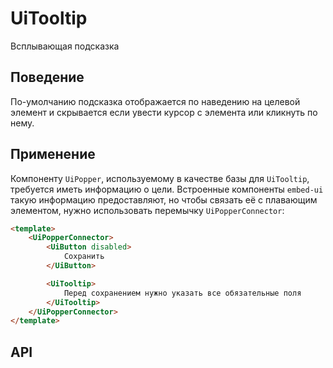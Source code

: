 
# UiTooltip

Всплывающая подсказка

## Поведение

По-умолчанию подсказка отображается по наведению на целевой элемент и скрывается если увести курсор с элемента
или кликнуть по нему.

## Применение

Компоненту `UiPopper`, используемому в качестве базы для `UiTooltip`, требуется иметь информацию о цели.
Встроенные компоненты `embed-ui` такую информацию предоставляют, но чтобы связать её с плавающим элементом, нужно
использовать перемычку `UiPopperConnector`:

```html
<template>
    <UiPopperConnector>
        <UiButton disabled>
            Сохранить
        </UiButton>

        <UiTooltip>
            Перед сохранением нужно указать все обязательные поля
        </UiTooltip>
    </UiPopperConnector>
</template>
```

## API

<ArgTypes />
